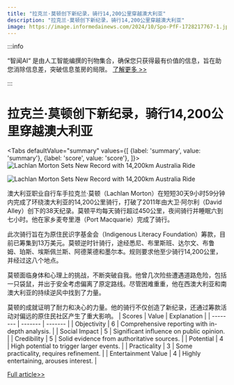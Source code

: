 ```yaml
---
title: "拉克兰·莫顿创下新纪录，骑行14,200公里穿越澳大利亚"
description: "拉克兰·莫顿创下新纪录，骑行14,200公里穿越澳大利亚"
image: https://image.informedainews.com/2024/10/Spo-PfF-1728217767-1.jpg
---
```



:::info

“智闻AI“ 是由人工智能编撰的刊物集合，确保您只获得最有价值的信息，旨在助您消除信息差，突破信息茧房的局限。  [了解更多 >>](/)

:::

# 拉克兰·莫顿创下新纪录，骑行14,200公里穿越澳大利亚


<Tabs
	defaultValue="summary"
	values={[
	{label: 'summary', value: 'summary'},
	{label: 'score', value: 'score'},
]}>
<TabItem value="summary">
<img
  src="https://image.informedainews.com/2024/10/Spo-PfF-1728217767-1.jpg"
  alt="Lachlan Morton Sets New Record with 14,200km Australia Ride"
/>

<img
  src="https://image.informedainews.com/2024/10/Spo-uJA-1728217767-2.jpg"
  alt="Lachlan Morton Sets New Record with 14,200km Australia Ride"
/>



澳大利亚职业自行车手拉克兰·莫顿（Lachlan Morton）在短短30天9小时59分钟内完成了环绕澳大利亚的14,200公里骑行，打破了2011年由大卫·阿尔利（David Alley）创下的38天纪录。莫顿平均每天骑行超过450公里，夜间骑行并睡眠六到七小时。他在家乡麦夸里港（Port Macquarie）完成了骑行。

此次骑行旨在为原住民识字基金会（Indigenous Literacy Foundation）筹款，目前已筹集到13万美元。莫顿逆时针骑行，途经悉尼、布里斯班、达尔文、布鲁姆、珀斯、埃斯佩兰斯、阿德莱德和墨尔本。规则要求他至少骑行14,200公里，并经过这八个地点。

莫顿面临身体和心理上的挑战，不断突破自我。他曾几次险些遭遇道路危险，包括一只袋鼠，并出于安全考虑偏离了原定路线。尽管困难重重，他在西澳大利亚和南澳大利亚的持续逆风中找到了力量。

莫顿的成就证明了耐力和决心的力量。他的骑行不仅创造了新纪录，还通过筹款活动对偏远的原住民社区产生了重大影响。
</TabItem>
<TabItem value="score">
	| Scores     | Value   | Explanation |
	| -------- | ------- | ------- |
	| Objectivity  | 6    | Comprehensive reporting with in-depth analysis.    |
	| Social Impact | 5     | Significant influence on public opinion.    |
	| Credibility    | 5    | Solid evidence from authoritative sources.    |
	| Potential    | 4    | High potential to trigger larger events.    |
	| Practicality    | 3    | Some practicality, requires refinement.    |
	| Entertainment Value    | 4    | Highly entertaining, arouses interest.    |
</TabItem>
</Tabs>

[Full article>>](https://www.theguardian.com/sport/2024/oct/06/im-pretty-smoked-mate-lachlan-morton-completes-epic-14200km-ride-around-australia-in-record-time)

